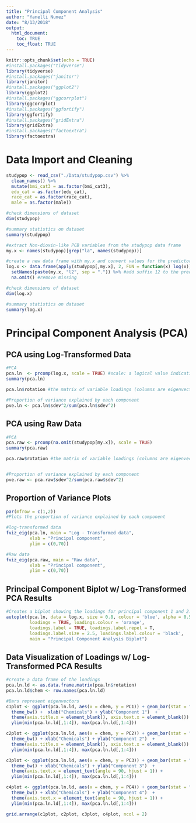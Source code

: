 ```yaml
---
title: "Principal Component Analysis"
author: "Yanelli Nunez"
date: "8/13/2018"
output: 
  html_document:
    toc: TRUE
    toc_float: TRUE
---
```


```r
knitr::opts_chunk$set(echo = TRUE)
#install.packages("tidyverse")
library(tidyverse)
#install.packages("janitor")
library(janitor)
#install.packages("ggplot2")
library(ggplot2)
#install.packages("ggcorrplot")
library(ggcorrplot)
#install.packages("ggfortify")
library(ggfortify)  
#install.packages("gridExtra")
library(gridExtra)
#install.packages("factoextra")
library(factoextra)

```

# Data Import and Cleaning

```r
studypop <- read_csv("./Data/studypop.csv") %>% 
  clean_names() %>% 
  mutate(bmi_cat3 = as.factor(bmi_cat3),
  edu_cat = as.factor(edu_cat),
  race_cat = as.factor(race_cat),
  male = as.factor(male))

#check dimensions of dataset
dim(studypop)

#summary statistics on dataset
summary(studypop)

#extract Non-dioxin-like PCB variables from the studypop data frame
my.x <- names(studypop)[grep("la", names(studypop))] 

#create a new data frame with my.x and convert values for the predictor variables to its natural log.
log.x <- data.frame(apply(studypop[,my.x], 2, FUN = function(x) log(x))) %>%
  setNames(paste(my.x, "l2", sep = ".")) %>% #add suffix 12 to the predictors' name
  na.omit() #remove missing

#check dimensions of dataset
dim(log.x)

#summary statistics on dataset
summary(log.x)
```

# Principal Component Analysis (PCA)

## PCA using Log-Transformed Data

```r
#PCA
pca.ln  <- prcomp(log.x, scale = TRUE) #scale: a logical value indicating whether the variables should be scaled to have unit variance before the analysis takes place
summary(pca.ln)

pca.ln$rotation #the matrix of variable loadings (columns are eigenvectors)

#Proportion of variance explained by each component
pve.ln <- pca.ln$sdev^2/sum(pca.ln$sdev^2)
```

## PCA using Raw Data

```r
#PCA
pca.raw <- prcomp(na.omit(studypop[my.x]), scale = TRUE) 
summary(pca.raw)

pca.raw$rotation #the matrix of variable loadings (columns are eigenvectors)


#Proportion of variance explained by each component
pve.raw <- pca.raw$sdev^2/sum(pca.raw$sdev^2)
```

## Proportion of Variance Plots

```r
par(mfrow = c(1,2))
#Plots the proportion of variance explained by each component 

#log-transformed data
fviz_eig(pca.ln, main = "Log - Transformed data",
         xlab = "Principal component",
         ylim = c(0,70)) 

#Raw data
fviz_eig(pca.raw, main = "Raw data",
         xlab = "Principal component",
         ylim = c(0,70))

```

## Principal Component Biplot w/ Log-Transformed PCA Results

```r
#Creates a biplot showing the loadings for principal component 1 and 2. 
autoplot(pca.ln, data = log.x, size = 0.8, colour = 'blue', alpha = 0.5,
         loadings = TRUE, loadings.colour = 'orange',
         loadings.label = TRUE, loadings.label.repel = T, 
         loadings.label.size = 2.5, loadings.label.colour = 'black',
         main = "Principal Component Analysis Biplot")
```

## Data Visualization of Loadings w/ Log-Transformed PCA Results

```r
#create a data frame of the loadings
pca.ln.ld <- as.data.frame.matrix(pca.ln$rotation)
pca.ln.ld$chem <- row.names(pca.ln.ld)

#Bars represent eigenvectors
c1plot <- ggplot(pca.ln.ld, aes(x = chem, y = PC1)) + geom_bar(stat = "identity") +
  theme_bw() +  xlab("Chemicals") + ylab("Component 1")  + 
  theme(axis.title.x = element_blank(), axis.text.x = element_blank()) + 
  ylim(min(pca.ln.ld[,1:4]), max(pca.ln.ld[,1:4]))

c2plot <- ggplot(pca.ln.ld, aes(x = chem, y = PC2)) + geom_bar(stat = "identity") +
  theme_bw() + xlab("Chemicals") + ylab("Component 2")  + 
  theme(axis.title.x = element_blank(), axis.text.x = element_blank()) + 
  ylim(min(pca.ln.ld[,1:4]), max(pca.ln.ld[,1:4]))

c3plot <- ggplot(pca.ln.ld, aes(x = chem, y = PC3)) + geom_bar(stat = "identity") +
  theme_bw() + xlab("Chemicals") + ylab("Component 3")  + 
  theme(axis.text.x = element_text(angle = 90, hjust = 1)) + 
  ylim(min(pca.ln.ld[,1:4]), max(pca.ln.ld[,1:4]))

c4plot <- ggplot(pca.ln.ld, aes(x = chem, y = PC4)) + geom_bar(stat = "identity") +
  theme_bw() + xlab("Chemicals") + ylab("Component 4")  + 
  theme(axis.text.x = element_text(angle = 90, hjust = 1)) + 
  ylim(min(pca.ln.ld[,1:4]), max(pca.ln.ld[,1:4]))

grid.arrange(c1plot, c2plot, c3plot, c4plot, ncol = 2)
```



